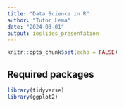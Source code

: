 ```yaml
---
title: "Data Science in R"
author: "Tutor Lema"
date: "2024-03-01"
output: ioslides_presentation
---
```


```r
knitr::opts_chunk$set(echo = FALSE)
```

## Required packages
```r
library(tidyverse)
library(ggplot2)
```
